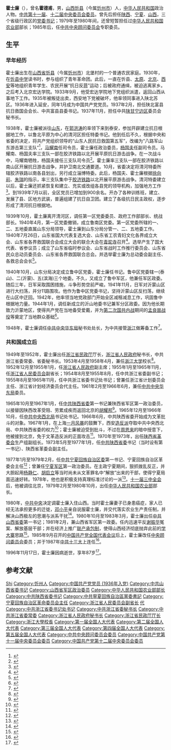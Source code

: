 {{Infobox_officeholder
| name = 霍士廉
| image name = Huo Shi Lian.jpg
| width = 230px
| now = [[中国共产党陕西省委员会|中国共产党陕西]][[省委书记|省委书记]]
| period = 1965年10月－1967年7月
| now2 = [[中国共产党宁夏回族自治区委员会|中国共产党宁夏回族自治区]][[省委书记|党委第一书记]]
| period2 = 1977年1月－1979年2月
| now3 = [[中华人民共和国农业部|中华人民共和国农业部]][[部长|部长]]
| period3 = 1979年2月－1980年10月
| now4 = [[中国共产党山西省委员会|中国共产党山西省]][[省委书记|省委书记]]
| period4 = 1980年10月－1983年3月
| Sex = 男
| different name = 霍士道
| party = {{Cpc|22px}}
| Native place = [[山西省|山西省]][[忻县|忻县]]
| nationality = {{PRC}} 
| date of birth = 1909年4月
| place of birth = {{QING-1889}}[[山西省|山西省]][[忻县|忻县]]
| date of death =  {{death date and age|1996|11|17|1909|4|20}}
| place of death = {{CHN}}[[北京市|北京市]]
| spouse = 
| relatives = 
| educate = 
| past =
*<span style="color: blue;">浙江省代理省长<br>（1957年－1964年）</span>
*<span style="color: blue;">中共陕西省委第一书记<br>（1965年－1967年）</span>
*<span style="color: blue;">中共宁夏回族自治区党委第一书记<br>（1977年－1979年）</span>
*<span style="color: blue;">宁夏回族自治区革命委员会主任<br>（1977年－1979年）</span>
*<span style="color: blue;">中共中央委员会委员<br>（1977年－1985年）</span>
*<span style="color: blue;">中华人民共和国农业部部长<br>（1979年－1980年）</span>
*<span style="color: blue;">中共山西省委第一书记<br>（1980年－1983年）</span>
*<span style="color: blue;">中共中央顾问委员会委员<br>（1985年－1992年）</span>
| work =
}}
'''霍士廉'''（{{bd|1909年|4月|1996年|11月17日|catIdx=H霍}}），曾名'''霍德甫'''，男，[[山西省|山西]][[忻县|忻县]]（今属[[忻州市|忻州市]]）人，[[中华人民共和国|中华人民共和国]]政治人物。[[中国共产党第十一届中央委员会委员列表|中共第十一届]]、[[中国共产党第十二届中央委员会委员列表|十二届中央委员会委员]]。曾先后担任[[陕西|陕西]]、[[宁夏回族自治区|宁夏]]、[[山西|山西]]，三个省级行政区的[[党委书记|党委书记]]；1979年至1980年间，还曾短暂担任过[[中华人民共和国农业部|中华人民共和国农业部]]部长；1985年后，任[[中共中央顾问委员会|中共中央顾问委员会]]专职委员。

== 生平 ==
=== 早年经历 ===
霍士廉出生在[[山西省|山西省]][[忻县|忻县]]（今属[[忻州市|忻州市]]）北堡村的一个普通农民家庭。1930年，在[[忻县中学|忻县中学]]读书时，参与组织了青年革命团。此后，一直在忻县、[[太原|太原]]、[[北京|北京]]、[[西安|西安]]等地组织青年学生、农民开展“抗日反[[蒋中正|蒋]]”运动；后被政府通缉，被迫逃离家乡。之后考入北京宏达学院。1933年9月，他受宏达学院地下党组织派遣，返回山西从事地下工作。1935年被叛徒出卖，西安地下党被破坏，他率领同事进入陕北苏区。1936年进入延安，同年1月成为中国共产党党员。1937年2月，担任陕北富县抗日救国会会长、中共富县县委书记。1937年11月，担任中共[[陕甘宁边区|陕甘宁边区]]委员会秘书长。

1938年，霍士廉被派往[[山东|山东]]，在[[郭洪涛|郭洪涛]]的率领下来到泰安，参加开辟建立抗日根据地工作，以鲁北平原为中心的清河区担任特委书记。他到任后不久，根据中央和省委的决定，将共产党组织领导的“山东人民抗日救国第五军”，改编为“八路军山东游击第三支队”<ref>{{cite book|author1=戚其章|title=齐鲁百年风云录|date=1990年5月|publisher=山东人民出版社|location=济南|pages=243|accessdate=2016-02-25}}</ref>，[[马耀南|马耀南]]任司令员，霍士廉任政治委员，[[杨国夫|杨国夫]]任副司令员。马耀南、杨国夫率三支队一部在胶济铁路以北开展平原抗日游击战争。在一次战斗中，马耀南牺牲，杨国夫接任三支队司令员<ref>{{cite book|author1=何兰生|title=中国抗日将领英烈谱 上|date=2014年1月|publisher=团结出版社|location=北京|isbn=978-7-5126-1240-2|pages=285|accessdate=2016-02-25}}</ref>。霍士廉率三支队一部在胶济铁路以南山区开展抗日游击战争，并护卫南北交通要道。10月，省委决定将清河特委所辖胶济铁路以南各县划出，另行成立淄博特委。此后，杨国夫、霍士廉根据[[徐向前|徐向前]]、[[朱瑞|朱瑞]]的指示，率三支队集中于[[胶济铁路|胶济铁路]]以北开展平原游击战争。清河特委建立以后，霍士廉还抓紧恢复和建立、充实或改组各县党的领导机构，加强地方工作<ref>{{cite book|author1=周燕明主编；中共东营市委党史研究室|title=中共东营地方史 第1卷|date=2003年10月|publisher=中共党史出版社|location=北京|isbn=7-80136-800-2|pages=87|accessdate=2016-02-25}}</ref>。到1939年7月以前，全区党员已增加到900余名。开办了各种训练班，建立、发展了县、区地方武装，普遍组建了抗日自卫团。建立了各级抗日民主政权，逐步形成了清河抗日根据地。

1939年10月，霍土廉离开清河区，调任第一区党委委员、政府工作部部长、统战部长。1940年4月，第一区党委撤销，成立鲁南区党委。第一区党委所辖的一、二、五地委直属山东分局领导，霍士廉到山东分局分管一、二、五地委工作。1940年7月26日，山东省国大代表复选大会、山东省工农青妇文化各界成立大会、山东省各界救国联合会成立大会的联合大会在[[青驼寺|青驼寺]]召开<ref>{{cite book|author1=王成波|title=山东抗日根据地的人民检察制度|date=2014年1月|publisher=中国检察出版社|location=北京|isbn=978-7-5102-1066-2|pages=59|accessdate=2016-02-25}}</ref>。选举产生了国大代表、省参议员；成立了山东省临时参议会、山东省战时工作推行委员会、山东省民众总动员委员会、山东省各界救国联合总会。并选举霍士廉为总动委会副主任、各救总会会长<ref>{{cite book|author1=中共中央党史研究室科研管理部|title=全国重要革命遗址通览 第2册|date=2013年12月|publisher=中共党史出版社|location=北京|isbn=7-5098-2391-0|pages=636|accessdate=2016-02-25}}</ref>。

1940年10月，山东分局决定成立鲁中区党委，霍士廉任书记。鲁中区党委辖一(泰山)、二(沂蒙)、五(滨海)三个地委。不久，又成立了鲁中军区，他兼任军区政委。随后三年，日军采取围困措施，斗争形势空前严峻。1941年11月，日军对沂蒙山区进行大扫荡，并分11路围攻。他作为鲁中区党委书记，坚持沂蒙山区反扫荡，继续在山区中迂回。1942年，他率领当地党政部门开始全区减租减息工作，巩固鲁中根据地力量。1944年1月，调任新成立的沂山地委书记兼军分区政委。因为他长期致力沂蒙地区，使得共产党在当地备受爱戴，并为[[第二次国共内战|第二次国共内战]]期间的[[孟良崮战役|孟良崮战役]]等奠定了当地群众基础<ref>{{cite book|author1=王志民|title=山东重要历史人物 第8卷|date=2009年9月|publisher=山东人民出版社|location=济南|isbn=97209050333|pages=288-278|accessdate=2016-02-25}}</ref>。

1948年，霍士廉调任[[中共中央华东局|中共中央华东局]]秘书处处长，为中共接管[[浙江|浙江]]做筹备工作<ref>{{cite book|author1=山东省地方史志编纂委员会编|title=山东史志资料 1982年 第2辑 总第2辑|date=1982年8月|publisher=山东人民出版社|location=济南|pages=123-125|accessdate=2016-02-25}}</ref>。

=== 共和国成立后 ===
1949年至1952年，霍士廉出任[[浙江省民政厅|浙江省民政厅]]厅长，[[浙江省人民政府|浙江省人民政府]]秘书长，中共浙江省委常委、省委秘书长。1953年4月至1958年4月，兼任[[浙江大学|浙江大学]]校长<ref>{{cite book|author1=中国大学校长名典编辑委员会|title=中国大学校长名典 中|date=1995年10月|publisher=中国人事出版社|location=北京|isbn=7-80076-587-3|pages=419|accessdate=2016-02-25}}</ref>。1952年12月至1955年1月，任[[浙江省人民政府|浙江省人民政府]]副主席；1955年1月至1965年11月，任[[浙江省人民委员会|浙江省人民委员会]]副省长；1954年8月至1955年8月，任中共浙江省委副书记；1955年8月至1965年11月，任中共浙江省委书记处书记；曾兼任浙江省计划委员会主任、浙江省计划经济委员会代主任。1961年2月至1966年6月，兼任[[中共中央华东局|中共中央华东局]]委员。

1965年10月至1967年1月，任[[中共陕西省委|中共陕西省委]]第一书记兼陕西省军区第一政治委员，以接替因陕西改革受阻、劳累成疾而返回北京的[[胡耀邦|胡耀邦]]<ref>{{cite book|author1=李大斌|editor=2014.06|title=1965-耀邦早春行|publisher=陕西人民出版社|location=西安|isbn=978-7-224-10951-1|pages=225-226|accessdate=2016-02-25}}</ref>。1965年12月至1966年10月，任[[中共中央西北局|中共中央西北局]]书记处书记。1966年6月，中共陕西省委开始成为文革批斗的对象。1967年1月，在上海[[一月风暴|一月风暴]]的鼓舞下，西安[[造反派|造反派]]夺取中共中央西北局、中共陕西省委的权力<ref>{{cite book|author1=《当代中国的陕西》编辑委员会|title=当代中国的陕西 上|date=2009年9月|publisher=当代中国出版社；香港祖国出版社|location=北京|isbn=7-80170-845-8|pages=106-110|accessdate=2016-02-25}}</ref>；霍士廉被迫受到批斗，不过在[[周恩来|周恩来]]的暗中授意下，他被接到北京，免于文革造反派的正面攻击<ref>{{cite book|author1=吴庆彤|title=周恩来在“文化大革命”中 回忆周总理同林彪、江青反革命集团的斗争 第2版|date=2013年11月|publisher=中共党史出版社|location=北京|isbn=978-7-5098-2255-5|pages=22|accessdate=2016-02-25}}</ref>。1970年至1973年，出任[[陕西省革委会|陕西省革委会]]生产组副组长。1973年5月至1977年1月，任[[中共陕西省委|中共陕西省委]]书记（当时设有第一书记）、陕西省革委会副主任。

1977年1月至1979年2月，任[[中共宁夏回族自治区委|中共宁夏回族自治区委]]第一书记、宁夏回族自治区革委会主任<ref>{{cite book|author1=李恽和|title=当代中国的宁夏|date=1990年1月|publisher=中国社会科学出版社|location=北京|isbn=7-5004-0563-4|pages=808-810|accessdate=2016-02-25}}</ref>；曾兼任[[宁夏军区|宁夏军区]]第一政治委员。在主政宁夏期间，狠抓拨乱反正，并大胆起用[[杨静仁|杨静仁]]、[[胡启立|胡启立]]等当时尚未从文革罪名中“解放”出来的干部，使得宁夏局面迅速好转。1978年，他也是积极支持真理标准讨论的一派<ref>{{cite book|author1=陈冠任|title=17个省、自治区和直辖市改革启动纪实|date=2009年11月|publisher=中共党史出版社|location=北京|isbn=978-7-5098-0457-5|pages=363-365|accessdate=2016-02-25}}</ref>。[[十一届三中全会|十一届三中全会]]后，他被调往北京，1979年2月至1980年10月，出任[[中华人民共和国农业部|中华人民共和国农业部]]部长。

1980年，[[中共中央|中共中央]]决定调霍士廉入住山西。当时霍士廉妻子已身患癌症，家人已经无法承担更多的迁徙，[[邓小平|邓小平]]亲自说服霍士廉，并交代落实农业生产责任制，并解决山西极左的思潮与派系干扰<ref>{{cite book|author1=陈冠任|title=17个省、自治区和直辖市改革启动纪实|date=2009年11月|publisher=中共党史出版社|location=北京|isbn=978-7-5098-0457-5|pages=365-368|accessdate=2016-02-25}}</ref>。1980年10月至1983年3月，霍士廉出任[[中共山西省委|中共山西省委]]第一书记；1981年2月，兼山西省军区第一政委。任内迅速平反[[谢振华|谢振华]]冤案、解放基层干部；并在经济上推广[[联产承包制|联产承包制]]，使得山西经济彻底抛弃此前的[[学大寨|学大寨]]思路<ref>{{cite book|author1=[[李修仁|李修仁]]|title=李修仁文集|date=2010年3月|publisher=山西人民出版社|location=太原|isbn=978-7-203-06756-6|pages=344-346|accessdate=2016-02-25}}</ref>。1985年9月召开的[[中共十二大|中国共产党全国代表会议]]后上，霍士廉改任[[中央顾问委员会|中央顾问委员会]]委员；并于1987年[[中共十三大|中共十三大]]上连任<ref>{{cite book|author1=何东君|title=中华人民共和国改革开放30年年鉴|date=2008年12月|publisher=新华出版社|location=北京|isbn=978-7-5011-8655-6|pages=82|accessdate=2016-02-25}}</ref>。

1996年11月17日，霍士廉因病逝世​，享年87岁<ref>{{cite book|author1=中共中央组织部，中共中央党史研究室编|title=中国共产党历届中央委员大辞典 1921-2003|date=2004年11月|publisher=中共党史出版社|location=北京|isbn=7-80136-946-7|pages=256|accessdate=2016-02-25}}</ref>。

== 参考文献 ==
{{reflist|3}}

{{start box}}
{{s-gov|prc}}
{{succession box|[[杨立功|杨立功]]|[[林乎加|林乎加]]|[[中华人民共和国农业部|中华人民共和国农业部部长]]|1979年2月－1981年3月}}
{{s-before|[[康健民_(少将)|康健民]]}}
{{s-title|[[宁夏回族自治区革命委员会|宁夏回族自治区革命委员会]]主任|1977年1月－1979年2月}}
{{s-after|[[马信_(共和国)|马信]]|[[宁夏回族自治区人民政府|宁夏回族自治区人民政府]]主席}}
{{s-before|[[沙文汉|沙文汉]]}}
{{s-title|[[浙江省人民委员会|浙江省人民委员会]]省长|1957年12月－1958年1月}}
{{s-after|[[周建人|周建人]]}}
{{s-ppo|cpc}}
{{s-before|[[王谦_(平定)|王谦]]}}
{{s-title|[[中国共产党山西省委员会|中国共产党山西省委员会]]書記|1980年10月－1983年3月}}
{{s-after|[[李立功_(1925年)|李立功]]}}
{{s-before|[[康健民_(少将)|康健民]]}}
{{s-title|[[中国共产党宁夏回族自治区委员会|中国共产党宁夏回族自治区委员会]]書記|1977年1月－1979年2月}}
{{s-after|[[李学智_(1923年)|李学智]]}}
{{s-before|[[胡耀邦|胡耀邦]]}}
{{s-title|[[中国共产党陕西省委员会|中国共产党陕西省委员会]]書記|1965年10月－1967年7月}}
{{s-after|[[李瑞山|李瑞山]]}}
{{s-mil|pla}}
{{s-before|[[王謙_(平定)|王謙]]}}
{{s-title|[[中国人民解放军山西省军区|中国人民解放军山西省军区]]政治委员|1980年10月－1983年3月}}
{{s-after|[[李立功_(1925年)|李立功]]}}
{{s-edu}}
{{s-before|[[沙文汉|沙文汉]]}}
{{s-title|[[浙江大学|浙江大学]]校长|1953年－1958年}}
{{s-after|[[周荣鑫|周荣鑫]]}}
{{end box}}

{{第5届国务院}}
{{中华人民共和国农业部部长}}
{{中华人民共和国山西省正职领导人|nocat}}
{{中华人民共和国陕西省正职领导人|nocat}}
{{中华人民共和国宁夏回族自治区正职领导人|nocat}}
{{宁夏行政长官}}
{{中华人民共和国浙江省正职领导人|nocat}}
{{浙江行政长官}}
{{浙江大學}}

{{Authority control}}
{{DEFAULTSORT:Huo霍}}
[[Category:霍姓|Shi]]
[[Category:忻州人|Category:忻州人]]
[[Category:中国共产党党员_(1936年入党)|Category:中国共产党党员 (1936年入党)]]
[[Category:中共山西省委书记|Category:中共山西省委书记]]
[[Category:山西省军区政治委员|Category:山西省军区政治委员]]
[[Category:中华人民共和国农业部部长|Category:中华人民共和国农业部部长]]
[[Category:中共陕西省委书记|Category:中共陕西省委书记]]
[[Category:中共寧夏回族自治區黨委書記|Category:中共寧夏回族自治區黨委書記]]
[[Category:宁夏回族自治区革命委员会主任|Category:宁夏回族自治区革命委员会主任]]
[[Category:浙江省人民委员会副省长|Category:浙江省人民委员会副省长]]
[[Category:浙江省人民委员会省长|代]]
[[Category:中共浙江省委书记处书记|Category:中共浙江省委书记处书记]]
[[Category:中共浙江省委秘书长|Category:中共浙江省委秘书长]]
[[Category:中共浙江省委常委|Category:中共浙江省委常委]]
[[Category:浙江省人民政府秘书长|Category:浙江省人民政府秘书长]]
[[Category:浙江省民政厅厅长|Category:浙江省民政厅厅长]]
[[Category:浙江大學校長|Category:浙江大學校長]]
[[Category:第一届全国人大代表|Category:第一届全国人大代表]]
[[Category:第二届全国人大代表|Category:第二届全国人大代表]]
[[Category:第三届全国人大代表|Category:第三届全国人大代表]]
[[Category:第四届全国人大代表|Category:第四届全国人大代表]]
[[Category:第五届全国人大代表|Category:第五届全国人大代表]]
[[Category:中共中央顾问委员会委员|Category:中共中央顾问委员会委员]]
[[Category:中国共产党第十一届中央委员会委员|Category:中国共产党第十一届中央委员会委员]]
[[Category:中国共产党第十二届中央委员会委员|Category:中国共产党第十二届中央委员会委员]]